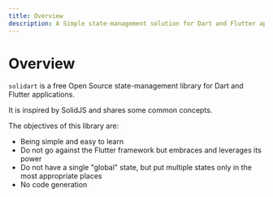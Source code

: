```yaml
---
title: Overview
description: A Simple state-management solution for Dart and Flutter applications inspired by SolidJS
---
```


# Overview

`solidart` is a free Open Source state-management library for Dart and Flutter applications.

It is inspired by SolidJS and shares some common concepts.

The objectives of this library are:
- Being simple and easy to learn
- Do not go against the Flutter framework but embraces and leverages its power
- Do not have a single "global" state, but put multiple states only in the most appropriate places
- No code generation

